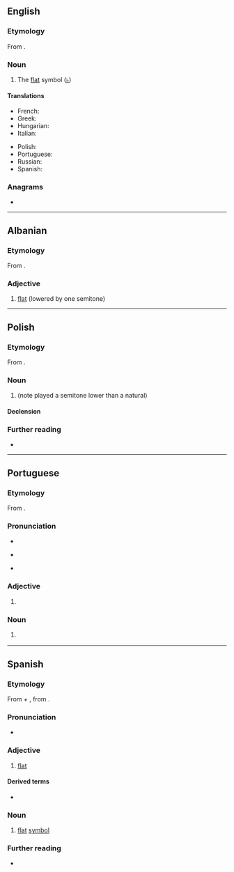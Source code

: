 {{also|bémol}}
==English==

===Etymology===
From {{bor|en|it|bemolle}}.

===Noun===
{{en-noun}}

# {{lb|en|music}} The [[flat]] symbol ([[♭]])

====Translations====
{{trans-top|bemol}}
* French: {{t+|fr|bémol|m}}
* Greek: {{t+|el|ύφεση|f}}
* Hungarian: {{t+|hu|bé}}
* Italian: {{t|it|bemolle|m}}
{{trans-mid}}
* Polish: {{t+|pl|bemol|m}}
* Portuguese: {{t+|pt|bemol|m}}
* Russian: {{t+|ru|бемо́ль|m}}
* Spanish: {{t+|es|bemol|m}}
{{trans-bottom}}

===Anagrams===
* {{anagrams|en|a=belmo|Lembo|moble}}

----

==Albanian==

===Etymology===
From {{bor|sq|it|bemolle}}.

===Adjective===
{{head|sq|adjective}}

# [[flat]] (lowered by one semitone)

{{tbot entry|Albanian|flat|2009|October|sq}}

----

==Polish==
{{wikipedia|lang=pl}}

===Etymology===
From {{bor|pl|it|bemolle}}.

===Noun===
{{pl-noun|m-in}}

# {{lb|pl|music}} {{l|en|flat}} (note played a semitone lower than a natural)

====Declension====
{{pl-decl-noun
|bemol|bemole
|bemola|bemoli
|bemolowi|bemolom
|bemol|bemole
|bemolem|bemolami
|bemolu|bemolach
|bemolu|bemole
}}

===Further reading===
* {{R:PWN}}

----

==Portuguese==

===Etymology===
From {{bor|pt|it|bemolle}}.

===Pronunciation===
* {{IPA|pt|/beˈmɔɫ/}}
* {{a|Brazil}} {{IPA|pt|/beˈmɔw/}}
* {{hyphenation|pt|be|mol}}

===Adjective===
{{pt-adj|pl=bemóis|comp=no}}

# {{lb|pt|music|note}} {{l|en|flat}} {{gloss|lowered by one semitone}}

===Noun===
{{pt-noun|m|bemóis}}

# {{lb|pt|music}} {{l|en|flat}} {{gloss|note played a semitone lower than a natural}}

----

==Spanish==

===Etymology===
From {{m|es|B||musical letter}} + {{m|es|mol}}, from {{m|es|mole||soft}}.

===Pronunciation===
* {{es-IPA}}

===Adjective===
{{es-adj|pl=bemoles}}

# {{lb|es|music}} [[flat]]
#: {{ux|es|Esta pieza está compuesta en re '''bemol'''.|inline=1|This piece was composed in B flat.}}

====Derived terms====
* {{l|es|abemolar}}

===Noun===
{{es-noun|m|bemoles}}

# {{lb|es|music}} [[flat]] [[symbol]]
#: {{ux|es|Se te olvidó poner un par de '''bemoles'''.|inline=1|You forgot to add a couple of flat symbols.}}

===Further reading===
* {{R:DRAE 2001}}
